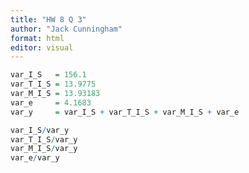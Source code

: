 ```yaml
---
title: "HW 8 Q 3"
author: "Jack Cunningham"
format: html
editor: visual
---
```


```r
var_I_S   = 156.1
var_T_I_S = 13.9775
var_M_I_S = 13.93183
var_e     = 4.1683
var_y     = var_I_S + var_T_I_S + var_M_I_S + var_e
```

```r
var_I_S/var_y
var_T_I_S/var_y
var_M_I_S/var_y
var_e/var_y
```
